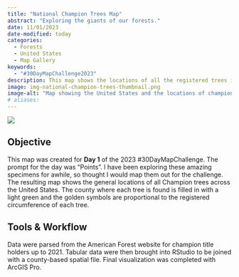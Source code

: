 ```yaml
---
title: "National Champion Trees Map"
abstract: "Exploring the giants of our forests."
date: 11/01/2023
date-modified: today
categories:
  - Forests
  - United States
  - Map Gallery
keywords:
  - "#30DayMapChallenge2023"
description: This map shows the locations of all the registered trees in the National Champion Tree Program as of 2021. These are the largest living individuals of each tree species, with some holding co-champion titles.
image: img-national-champion-trees-thumbnail.png
image-alt: "Map showing the United States and the locations of champion trees displayed as points."
# aliases:
---
```


![](img-national-champion-trees.png){.cover-image}

## Objective

This map was created for **Day 1** of the 2023 #30DayMapChallenge. The prompt for the day was "Points". I have been exploring these amazing specimens for awhile, so thought I would map them out for the challenge. The resulting map shows the general locations of all Champion trees across the United States. The county where each tree is found is filled in with a light green and the golden symbols are proportional to the registered circumference of each tree.

## Tools & Workflow

Data were parsed from the American Forest website for champion title holders up to 2021. Tabular data were then brought into RStudio to be joined with a county-based spatial file. Final visualization was completed with ArcGIS Pro.
